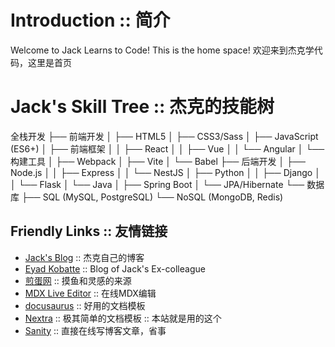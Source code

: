 # Introduction :: 简介
Welcome to Jack Learns to Code! This is the home space!
欢迎来到杰克学代码，这里是首页

# Jack's Skill Tree :: 杰克的技能树
全栈开发
├── 前端开发
│   ├── HTML5
│   ├── CSS3/Sass
│   ├── JavaScript (ES6+)
│   ├── 前端框架
│   │   ├── React
│   │   ├── Vue
│   │   └── Angular
│   └── 构建工具
│       ├── Webpack
│       ├── Vite
│       └── Babel
├── 后端开发
│   ├── Node.js
│   │   ├── Express
│   │   └── NestJS
│   ├── Python
│   │   ├── Django
│   │   └── Flask
│   └── Java
│       ├── Spring Boot
│       └── JPA/Hibernate
└── 数据库
    ├── SQL (MySQL, PostgreSQL)
    └── NoSQL (MongoDB, Redis)
## Friendly Links :: 友情链接
* [Jack's Blog](https://blog.jacklearn.tech/) :: 杰克自己的博客
* [Eyad Kobatte](https://eyad.dev)  :: Blog of Jack's Ex-colleague
* [煎蛋网](https://www.jandan.net) :: 摸鱼和灵感的来源
* [MDX Live Editor](https://mdxeditor.dev/editor/demo) :: 在线MDX编辑
* [docusaurus](https://docusaurus.io/) :: 好用的文档模板
* [Nextra](https://nextra.site/docs) :: 极其简单的文档模板 :: 本站就是用的这个
* [Sanity](https://www.sanity.io/) :: 直接在线写博客文章，省事